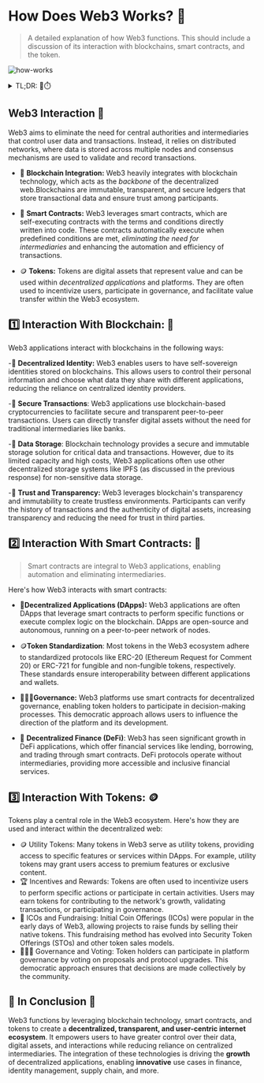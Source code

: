 # How Does Web3 Works? 🤔

> A detailed explanation of how Web3 functions. This should include a discussion of its interaction with blockchains, smart contracts, and the token.

![how-works](../.images/web3/how-works.webp)

<details>
  <summary>TL;DR: 🥱⏱️ </summary>
  Web3 is the next evolutionary step in the development of the internet, transforming
  it into a decentralized, user-centric network. It operates on the principles of
  **decentralization, transparency, security, and user control**. Web3 relies on
  ***blockchain technology*** and other decentralized protocols to achieve these
  goals. Web3 heavily integrates with blockchain technology, using it as the *backbone*
  of the decentralized web. Web3 applications interact with blockchains for decentralized
  identity, secure transactions, data storage, trust, and transparency. Web3 leverages
  ***smart contracts***, which are self-executing contracts with terms and conditions
  directly written into code. Smart contracts enable automation and eliminate the
  need for intermediaries in Web3 applications. ***Tokens*** are digital assets that
  play a central role in the Web3 ecosystem. They are used for utility purposes,
  incentives, fundraising, governance, and voting. Tokens are often based on standardized
  protocols like ERC-20 and ERC-721, ensuring interoperability between different
  applications. Overall, Web3 empowers users by providing greater control over their
  data, digital assets, and interactions while reducing reliance on centralized intermediaries.
  It fosters the growth of decentralized applications and innovative use cases in
  various fields, including finance, identity management, and supply chain management.
</details>

## Web3 Interaction 🧩

Web3 aims to eliminate the need for central authorities and intermediaries that control user data and transactions. Instead, it relies on distributed networks, where data is stored across multiple nodes and consensus mechanisms are used to validate and record transactions.

- 🧊 **Blockchain Integration:** Web3 heavily integrates with blockchain technology, which acts as the _backbone_ of the decentralized web.Blockchains are immutable, transparent, and secure ledgers that store transactional data and ensure trust among participants.

- 🧠 **Smart Contracts:** Web3 leverages smart contracts, which are  
  self-executing contracts with the terms and conditions directly  
  written into code. These contracts automatically execute when  
  predefined conditions are met, _eliminating the need for  
  intermediaries_ and enhancing the automation and efficiency of  
  transactions.
- 🪙 **Tokens:** Tokens are digital assets that represent value and can be used within _decentralized applications_ and platforms. They are often used to incentivize users, participate in governance, and facilitate value transfer within the Web3 ecosystem.

## 1️⃣ Interaction With Blockchain: 🧊

Web3 applications interact with blockchains in the following ways:

-👤 **Decentralized Identity:** Web3 enables users to have self-sovereign identities stored on blockchains. This allows users to control their personal information and choose what data they share with different applications, reducing the reliance on centralized identity providers.

-🔐 **Secure Transactions**: Web3 applications use blockchain-based cryptocurrencies to facilitate secure and transparent peer-to-peer transactions. Users can directly transfer digital assets without the need for traditional intermediaries like banks.

-💾 **Data Storage**: Blockchain technology provides a secure and immutable storage solution for critical data and transactions. However, due to its limited capacity and high costs, Web3 applications often use other decentralized storage systems like IPFS (as discussed in the previous response) for non-sensitive data storage.

-🦮 **Trust and Transparency:** Web3 leverages blockchain's transparency and immutability to create trustless environments. Participants can verify the history of transactions and the authenticity of digital assets, increasing transparency and reducing the need for trust in third parties.

## 2️⃣ Interaction With Smart Contracts: 🧠

> Smart contracts are integral to Web3 applications, enabling automation and eliminating intermediaries.

Here's how Web3 interacts with smart contracts:

- 📱**Decentralized Applications (DApps):** Web3 applications are often DApps that leverage smart contracts to perform specific functions or execute complex logic on the blockchain. DApps are open-source and autonomous, running on a peer-to-peer network of nodes.

- 🪙**Token Standardization**: Most tokens in the Web3 ecosystem adhere to standardized protocols like ERC-20 (Ethereum Request for Comment 20) or ERC-721 for fungible and non-fungible tokens, respectively. These standards ensure interoperability between different applications and wallets.

- 👨🏻‍⚖️**Governance:** Web3 platforms use smart contracts for decentralized governance, enabling token holders to participate in decision-making processes. This democratic approach allows users to influence the direction of the platform and its development.

- 💸 **Decentralized Finance (DeFi)**: Web3 has seen significant growth in DeFi applications, which offer financial services like lending, borrowing, and trading through smart contracts. DeFi protocols operate without intermediaries, providing more accessible and inclusive financial services.

## 3️⃣ Interaction With Tokens: 🪙

Tokens play a central role in the Web3 ecosystem. Here's how they are used and interact within the decentralized web:

- 🪙 Utility Tokens: Many tokens in Web3 serve as utility tokens, providing access to specific features or services within DApps. For example, utility tokens may grant users access to premium features or exclusive content.
- 🏆 Incentives and Rewards: Tokens are often used to incentivize users to perform specific actions or participate in certain activities. Users may earn tokens for contributing to the network's growth, validating transactions, or participating in governance.
- 💸 ICOs and Fundraising: Initial Coin Offerings (ICOs) were popular in the early days of Web3, allowing projects to raise funds by selling their native tokens. This fundraising method has evolved into Security Token Offerings (STOs) and other token sales models.
- 👨🏻‍⚖️ Governance and Voting: Token holders can participate in platform governance by voting on proposals and protocol upgrades. This democratic approach ensures that decisions are made collectively by the community.

## 🏁 In Conclusion 🎉

Web3 functions by leveraging blockchain technology, smart contracts, and tokens to create a **decentralized, transparent, and user-centric internet ecosystem**. It empowers users to have greater control over their data, digital assets, and interactions while reducing reliance on centralized intermediaries. The integration of these technologies is driving the **growth** of decentralized applications, enabling **innovative** use cases in finance, identity management, supply chain, and more.
